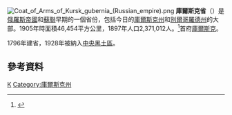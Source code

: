 [[File:Coat_of_Arms_of_Kursk_gubernia_(Russian_empire).png|right]]
'''庫爾斯克省'''（{{lang-ru|Курская губерния}}）是[[俄羅斯帝國|俄羅斯帝國]]和[[蘇聯|蘇聯]]早期的一個省份，包括今日的[[庫爾斯克州|庫爾斯克州]]和[[別爾哥羅德州|別爾哥羅德州]]的大部。1905年時面積46,454平方公里，1897年人口2,371,012人。<ref>{{Cite web |url=http://demoscope.ru/weekly/ssp/rus_lan_97.php?reg=48 |title=Первая всеобщая перепись населения Российской Империи 1897 г. |access-date=2008-08-05 |archive-date=2021-04-19 |archive-url=https://web.archive.org/web/20210419183526/http://www.demoscope.ru/weekly/ssp/rus_lan_97.php?reg=48 |dead-url=no }}</ref>首府[[庫爾斯克|庫爾斯克]]。

1796年建省，1928年被納入[[中央黑土區|中央黑土區]]。

==參考資料==
<div class="references-small">
<references />
</div>
{{ImpRussia}}
[[Category:俄羅斯帝國行政區劃|К]]
[[Category:庫爾斯克州|Category:庫爾斯克州]]